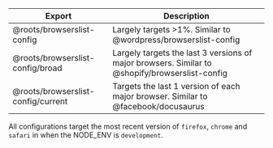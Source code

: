 | Export                             | Description                                                                                    |
| ---------------------------------- | ---------------------------------------------------------------------------------------------- |
| @roots/browserslist-config         | Largely targets >1%. Similar to @wordpress/browserslist-config                                 |
| @roots/browserslist-config/broad   | Largely targets the last 3 versions of major browsers. Similar to @shopify/browserslist-config |
| @roots/browserslist-config/current | Targets the last 1 version of each major browser. Similar to @facebook/docusaurus              |

All configurations target the most recent version of `firefox`, `chrome` and `safari` in when the NODE_ENV is `development`.
